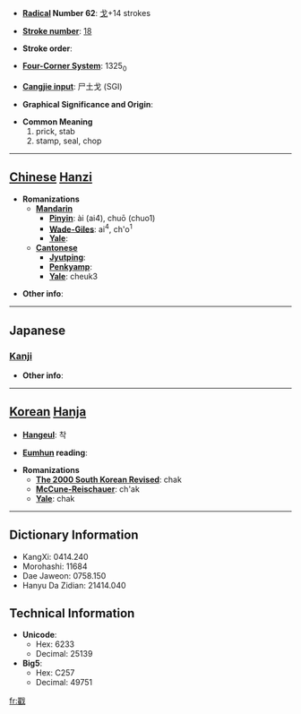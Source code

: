 * '''[[Wiktionary:Chinese radical index| Radical]] Number 62''': [[Wiktionary:Chinese radical index 戈|戈]]+14 strokes

* '''[[Wiktionary:Chinese total strokes index|Stroke number]]''': [[Wiktionary:Chinese total strokes index 18|18]]

* '''Stroke order''': 

* '''[[Wiktionary:Chinese four corner index|Four-Corner System]]''': 1325<sub>0</sub>

* '''[[Wiktionary:Chinese Cangjie index|Cangjie input]]''': 尸土戈 (SGI)

* '''Graphical Significance and Origin''': 

* '''Common Meaning'''
*#prick, stab
*# stamp, seal, chop


----

== [[Chinese]] [[Hanzi]] ==

* '''Romanizations'''
** '''[[Mandarin]]'''
*** '''[[Pinyin]]''': ài (ai4), chuō (chuo1)
*** '''[[Wade-Giles]]''': ai<sup>4</sup>, ch'o<sup>1</sup>
*** '''[[Yale]]''': 
** '''[[Cantonese]]'''
*** '''[[Jyutping]]''':
*** '''[[Penkyamp]]''': 
*** '''[[Yale]]''': cheuk3

* '''Other info''': 

----

==Japanese==
===[[Kanji]]===
{{kanji|on readings=[[たく]] (taku)
|kun readings=[[さす]] (sasu), [[つく]] (tsuku)
}}

* '''Other info''':  

----

== [[Korean]] [[Hanja]] ==

* '''[[Hangeul]]''': 착

* '''[[Eumhun]] reading''': 

* '''Romanizations'''
** '''[[The 2000 South Korean Revised Romanization|The 2000 South Korean Revised]]''': chak
** '''[[McCune-Reischauer]]''': ch'ak
** '''[[Yale]]''': chak

----

== Dictionary Information ==

* KangXi: 0414.240
* Morohashi: 11684
* Dae Jaweon: 0758.150
* Hanyu Da Zidian: 21414.040

== Technical Information ==

* '''Unicode''':
** Hex: 6233
** Decimal: 25139
* '''Big5''':
** Hex: C257
** Decimal: 49751

[[fr:戳]]
